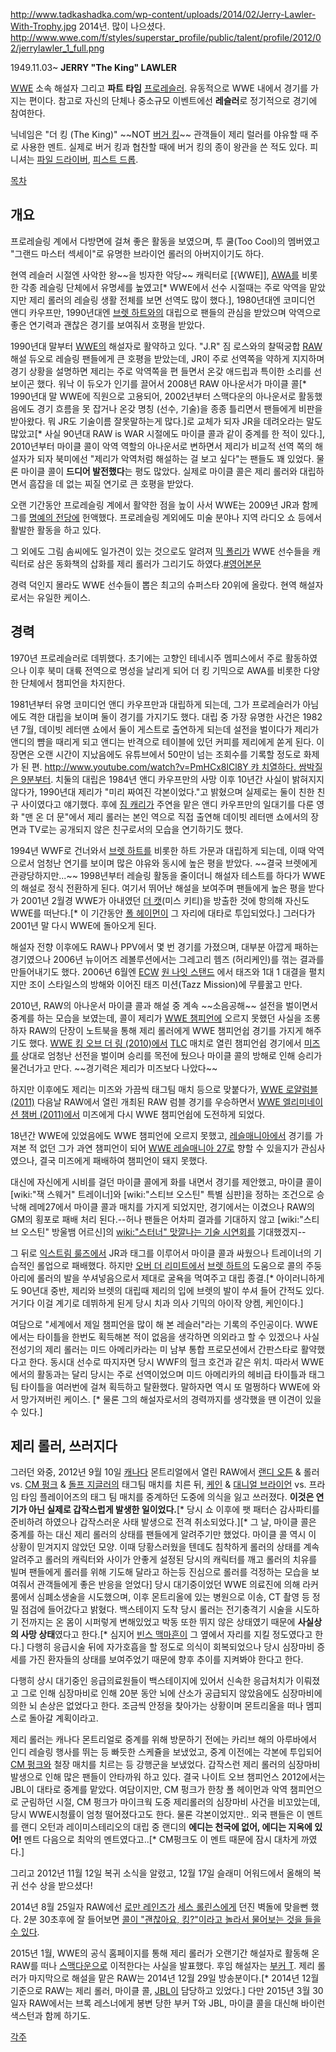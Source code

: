 http://www.tadkashadka.com/wp-content/uploads/2014/02/Jerry-Lawler-With-Trophy.jpg
2014년. 많이 나으셨다.
http://www.wwe.com/f/styles/superstar_profile/public/talent/profile/2012/02/jerrylawler_1_full.png

1949.11.03~ '''JERRY "The King" LAWLER'''

[[WWE]] 소속 해설자 그리고 '''파트 타임''' [[프로레슬러]]. 유동적으로 WWE 내에서 경기를 가지는 편이다. 참고로 자신의 단체나 중소규모 이벤트에선 '''레슬러'''로 정기적으로 경기에 참여한다.

닉네임은 "더 킹 (The King)" ~~NOT [[버거 킹]]~~ 관객들이 제리 럴러를 야유할 때 주로 사용한 멘트. 실제로 버거 킹과 협찬할 때에 버거 킹의 종이 왕관을 쓴 적도 있다. 피니셔는 [[파일 드라이버]], [[피스트 드롭]].

[[목차]]
== 개요 ==
프로레슬링 계에서 다방면에 걸쳐 좋은 활동을 보였으며, 투 쿨(Too Cool)의 멤버였고 "그랜드 마스터 섹세이"로 유명한 브라이언 롤러의 아버지이기도 하다.

현역 레슬러 시절엔 사악한 왕~~을 빙자한 악당~~ 캐릭터로 [{WWE]], [[AWA]]를 비롯한 각종 레슬링 단체에서 유명세를 높였고[* WWE에서 선수 시절때는 주로 악역을 맡았지만 제리 롤러의 레슬링 생활 전체를 보면 선역도 많이 했다.], 1980년대엔 코미디언 앤디 카우프만, 1990년대엔 [[브렛 하트]]와의 대립으로 팬들의 관심을 받았으며 악역으로 좋은 연기력과 괜찮은 경기를 보여줘서 호평을 받았다.

1990년대 말부터 [[WWE]]의 해설자로 활약하고 있다. "J.R" 짐 로스와의 찰떡궁합 [[RAW]] 해설 듀오로 레슬링 팬들에게 큰 호평을 받았는데, JR이 주로 선역쪽을 약하게 지지하며 경기 상황을 설명하면 제리는 주로 악역쪽을 편 들면서 온갖 애드립과 특이한 소리를 선보이곤 했다. 워낙 이 듀오가 인기를 끌어서 2008년 RAW 아나운서가 마이클 콜[* 1990년대 말 WWE에 직원으로 고용되어, 2002년부터 스맥다운의 아나운서로 활동했음에도 경기 흐름을 못 잡거나 온갖 명칭 (선수, 기술)을 종종 틀리면서 팬들에게 비판을 받아왔다. 뭐 JR도 기술이름 잘못말하는게 많다.]로 교체가 되자 JR을 데려오라는 말도 많았고[* 사실 90년대 RAW is WAR 시절에도 마이클 콜과 같이 중계를 한 적이 있다.], 2010년부터 마이클 콜이 악역 역할의 아나운서로 변하면서 제리가 비교적 선역 쪽의 해설자가 되자 북미에선 "제리가 악역처럼 해설하는 걸 보고 싶다"는 팬들도 꽤 있었다. 물론 마이클 콜이 '''드디어 발전했다'''는 평도 많았다. 실제로 마이클 콜은 제리 롤러와 대립하면서 흠잡을 데 없는 찌질 연기로 큰 호평을 받았다.

오랜 기간동안 프로레슬링 계에서 활약한 점을 높이 사서 WWE는 2009년 JR과 함께 그를 [[명예의 전당]]에 헌액했다. 프로레슬링 계외에도 미술 분야나 지역 라디오 쇼 등에서 활발한 활동을 하고 있다.

그 외에도 그림 솜씨에도 일가견이 있는 것으로도 알려져 [[믹 폴리]]가 WWE 선수들을 캐릭터로 삼은 동화책의 삽화를 제리 롤러가 그리기도 하였다.[http://www.wrestlingnewssource.com/news/26145/Mick-Foley-RealMickFoley-Creates-A-Most-Mizerable-Christmas/ #영어본문]

경력 덕인지 몰라도 WWE 선수들이 뽑은 최고의 슈퍼스타 20위에 올랐다. 현역 해설자로서는 유일한 케이스.
== 경력 ==
1970년 프로레슬러로 데뷔했다. 초기에는 고향인 테네시주 멤피스에서 주로 활동하였으나 이후 북미 대륙 전역으로 명성을 날리게 되어 더 킹 기믹으로 AWA를 비롯한 다양한 단체에서 챔피언을 차지한다.

1981년부터 유명 코미디언 앤디 카우프만과 대립하게 되는데, 그가 프로레슬러가 아님에도 격한 대립을 보이며 둘이 경기를 가지기도 했다. 대립 중 가장 유명한 사건은 1982년 7월, 데이빗 레터맨 쇼에서 둘이 게스트로 출연하게 되는데 설전을 벌이다가 제리가 앤디의 뺨을 때리게 되고 앤디는 반격으로 테이블에 있던 커피를 제리에게 쏟게 된다. 이 장면은 오랜 시간이 지났음에도 유튜브에서 50만이 넘는 조회수를 기록할 정도로 화제가 된 편. [[http://www.youtube.com/watch?v=PmHCx8lCl8Y 캬 치열하다. 쌈박질은 9분부터]]. 치둘의 대립은 1984년 앤디 카우프만의 사망 이후 10년간 사실이 밝혀지지 않다가, 1990년대 제리가 "미리 짜여진 각본이었다."고 밝혔으며 실제로는 둘이 친한 친구 사이였다고 얘기했다. 후에 [[짐 캐리]]가 주연을 맡은 앤디 카우프만의 일대기를 다룬 영화 "맨 온 더 문"에서 제리 롤러는 본인 역으로 직접 출연해 데이빗 레터맨 쇼에서의 장면과 TV로는 공개되지 않은 친구로서의 모습을 연기하기도 했다.

1994년 WWF로 건너와서 [[브렛 하트]]를 비롯한 하트 가문과 대립하게 되는데, 이때 악역으로서 엄청난 연기를 보이며 많은 야유와 동시에 높은 평을 받았다. ~~결국 브렛에게 관광당하지만...~~ 1998년부터 레슬링 활동을 줄이더니 해설자 테스트를 하다가 WWE의 해설로 정식 전환하게 된다. 여기서 뛰어난 해설을 보여주며 팬들에게 높은 평을 받다가 2001년 2월경 WWE가 아내였던 [[더 캣]](미스 키티)을 방출한 것에 항의해 자신도 WWE를 떠난다.[* 이 기간동안 [[폴 헤이먼]]이 그 자리에 대타로 투입되었다.] 그러다가 2001년 말 다시 WWE에 돌아오게 된다. 

해설자 전향 이후에도 RAW나 PPV에서 몇 번 경기를 가졌으며, 대부분 아깝게 패하는 경기였으나 2006년 뉴이어즈 레볼루션에서는 그레고리 헴즈 (허리케인)를 꺾는 결과를 만들어내기도 했다. 2006년 6월엔 [[ECW]] [[원 나잇 스탠드]] 에서 태즈와 1대 1 대결을 펼치지만 조이 스타일스의 방해와 이어진 태즈 미션(Tazz Mission)에 무릎꿇고 만다. 

2010년, RAW의 아나운서 마이클 콜과 해설 중 계속 ~~소음공해~~ 설전을 벌이면서 중계를 하는 모습을 보였는데, 콜이 제리가 [[WWE 챔피언]]에 오르지 못했던 사실을 조롱하자 RAW의 단장이 노트북을 통해 제리 롤러에게 WWE 챔피언쉽 경기를 가지게 해주기도 했다. [[WWE 킹 오브 더 링 (2010)]]에서 [[TLC]] 매치로 열린 챔피언쉽 경기에서 [[미즈]]를 상대로 엄청난 선전을 벌이며 승리를 목전에 뒀으나 마이클 콜의 방해로 인해 승리가 물건너가고 만다. ~~경기력은 제리가 미즈보다 나았다~~

하지만 이후에도 제리는 미즈와 가끔씩 태그팀 매치 등으로 맞붙다가, [[WWE 로얄럼블 (2011)]] 다음날 RAW에서 열린 개최된 RAW 럼블 경기를 우승하면서 [[WWE 엘리미네이션 챔버 (2011)]]에서 미즈에게 다시 WWE 챔피언쉽에 도전하게 되었다. 

18년간 WWE에 있었음에도 WWE 챔피언에 오르지 못했고, [[레슬매니아]]에서 경기를 가져본 적 없던 그가 과연 챔피언이 되어 [[WWE 레슬매니아 27]]로 향할 수 있을지가 관심사였으나, 결국 미즈에게 패배하여 챔피언이 돼지 못했다.

대신에 자신에게 시비를 걸던 마이클 콜에게 화를 내면서 경기를 제안했고, 마이클 콜이 [wiki:"잭 스웨거" 트레이너]와 [wiki:"스티브 오스틴" 특별 심판]을 정하는 조건으로 승낙해 레메27에서 마이클 콜과 매치를 가지게 되었지만, 경기에서는 이겼으나 RAW의 GM의 횡포로 패배 처리 된다.--허나 팬들은 어차피 결과를 기대하지 않고 [wiki:"스티브 오스틴" 방울뱀 어르신]의 [[wiki:"스터너" 맛깔나는 기술 시연회]]를 기대했겠지--

그 뒤로 [[익스트림 룰즈]]에서 JR과 태그를 이루어서 마이클 콜과 싸웠으나 트레이너의 기습적인 롤업으로 패배했다. 하지만 [[오버 더 리미트]]에서 [[브렛 하트]]의 도움으로 콜의 주둥아리에 롤러의 발을 쑤셔넣음으로서 제대로 굴욕을 먹여주고 대립 종결.[* 아이러니하게도 90년대 중반, 제리와 브렛의 대립때 제리의 입에 브렛의 발이 쑤셔 들어 간적도 있다. 거기다 이걸 계기로 데뷔하게 된게 당시 치과 의사 기믹의 아이작 양켐, 케인이다.]

여담으로 "세계에서 제일 챔피언을 많이 해 본 레슬러"라는 기록의 주인공이다. WWE에서는 타이틀을 한번도 획득해본 적이 없음을 생각하면 의외라고 할 수 있겠으나 사실 전성기의 제리 롤러는 미드 아메리카라는 미 남부 통합 프로모션에서 간판스타로 활약했다고 한다. 동시대 선수로 따지자면 당시 WWF의 헐크 호건과 같은 위치. 따라서 WWE에서의 활동과는 달리 당시는 주로 선역이었으며 미드 아메리카의 헤비급 타이틀과 태그팀 타이틀을 여러번에 걸쳐 획득하고 탈환했다. 말하자면 역시 또 멀쩡하다 WWE에 와서 망가져버린 케이스. [* 물론 그의 해설자로서의 경력까지를 생각했을 땐 이견이 있을 수 있다.]

== 제리 롤러, 쓰러지다 ==
그러던 와중, 2012년 9월 10일 [[캐나다]] 몬트리얼에서 열린 RAW에서 [[랜디 오튼]] & 롤러  vs. [[CM 펑크]] & [[돌프 지글러]]의 태그팀 매치를 치른 뒤, [[케인]] & [[대니얼 브라이언]] vs. 프라임 타임 플레이어즈의 태그 팀 매치를 중계하던 도중에 의식을 잃고 쓰러졌다. '''이것은 연기가 아닌 실제로 갑작스럽게 발생한 일이었다.'''[* 당시 쇼 이후에 팻 패터슨 감사파티를 준비하려 하였으나 갑작스러운 사태 발생으로 전격 취소되었다.][* 그 날, 마이클 콜은 중계를 하는 대신 제리 롤러의 상태를 팬들에게 알려주기만 했었다. 마이클 콜 역시 이 상황이 믿겨지지 않았던 모양.  이때 당황스러웠을 텐데도 침착하게 롤러의 상태를 계속 알려주고 롤러의 캐릭터와 사이가 안좋게 설정된 당시의 캐릭터를 깨고 롤러의 치유를 빌며 팬들에게 롤러를 위해 기도해 달라고 하는등 진심으로 롤러를 걱정하는 모습을 보여줘서 관객들에게 좋은 반응을 얻었다] 당시 대기중이었던 WWE 의료진에 의해 라커룸에서 심폐소생술을 시도했으며, 이후 몬트리올에 있는 병원으로 이송, CT 촬영 등 정밀 점검에 들어갔다고 밝혔다. 백스테이지 도착 당시 롤러는 전기충격기 시술을 시도하기 전까지는 온 몸이 시퍼렇게 변해있었고 박동 또한 뛰지 않은 상태였기 때문에 '''사실상의 사망 상태'''였다고 한다.[* 심지어 [[빈스 맥마흔]]이 그 옆에서 자리를 지킬 정도였다고 한다.] 다행히 응급시술 뒤에 자가호흡을 할 정도로 의식이 회복되었으나 당시 심장마비 증세를 가진 환자들의 상태를 보여주었기 때문에 향후 추이를 지켜봐야 한다고 한다.

다행히 상시 대기중인 응급의료원들이 백스테이지에 있어서 신속한 응급처치가 이뤄졌고 그로 인해 심장마비로 인해 20분 동안 뇌에 산소가 공급되지 않았음에도 심장마비에 의한 뇌 손상은 없었다고 한다. 조금씩 안정을 찾아가는 상황이며 몬트리올을 떠나 멤피스로 돌아갈 계획이라고.

제리 롤러는 캐나다 몬트리얼로 중계를 위해 방문하기 전에는 카리브 해의 아루바에서 인디 레슬링 행사를 뛰는 등 빠듯한 스케쥴을 보냈었고, 중계 이전에는 각본에 투입되어 [[CM 펑크]]와 철장 매치를 치르는 등 강행군을 보냈었다. 갑작스런 제리 롤러의 심장마비 발생으로 인해 많은 팬들이 안타까워 하고 있다. 결국 나이트 오브 챔피언스 2012에서는 JBL이 대타로 중계를 맡았다. 여담이지만, CM 펑크가 한창 폴 헤이먼과 악역 챔피언으로 군림하던 시절, CM 펑크가 마이크웍 도중 제리롤러의 심장마비 사건을 비꼬았는데, 당시 WWE시청률이 엄청 떨어졌다고도 한다. 물론 각본이었지만.. 외국 팬들은 이 멘트를 랜디 오턴과 레이미스테리오의 대립 중 랜디의 '''에디는 천국에 없어, 에디는 지옥에 있어!''' 멘트 다음으로 최악의 멘트였다고..[* CM펑크도 이 멘트 때문에 잠시 대차게 까였다.]

그리고 2012년 11월 12일 복귀 소식을 알렸고, 12월 17일 슬래미 어워드에서 올해의 복귀 선수 상을 받으셨다!

2014년 8월 25일자 RAW에선 [[로만 레인즈]]가 [[세스 롤린스]]에게 던진 벽돌에 맞을뻔 했다.  2분 30초후에 잘 들어보면 [https://www.youtube.com/watch?v=_fv7TQiYVP8&list=UUJ5v_MCY6GNUBTO8-D3XoAg 콜이 "괜찮아요, 킹?"이라고 놀라서 물어보는 것을 들을수 있다].

2015년 1월, WWE의 공식 홈페이지를 통해 제리 롤러가 오랜기간 해설자로 활동해 온 RAW를 떠나 [[스맥다운]]으로 이적한다는 사실을 발표했다. 후임 해설자는 [[부커 T]]. 제리 롤러가 마지막으로 해설을 맡은 RAW는 2014년 12월 29일 방송분이다.[* 2014년 12월 기준으로 RAW는 제리 롤러, 마이클 콜, [[존 브래드쇼 레이필드|JBL]]이 담당하고 있었다.] 다만 2015년 3월 30일자 RAW에서는 브록 레스너에게 봉변 당한 부커 T와 JBL, 마이클 콜을 대신해 바이런 색스턴과 함께 하기도.

[[각주]]
